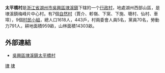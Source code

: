{{notability unreferenced|time=2010-07-24T13:31:49+00:00}}
'''太平橋村'''是[[浙江省|浙江省]][[湖州市|湖州市]][[吳興區|吳興區]][[埭溪鎮|埭溪鎮]]下辖的一个[[行政村|行政村]]，地處湖州西部山區，是埭溪鎮梅峰片中心村。有7個[[自然村|自然村]]（賈介、軫嶺、下窯、下施、瑭村、仙村、車埠），9個[[村民小組|村民小組]]，總人口1618人，443戶，村兩委會人員5名，黨員70名，勞動力791人，耕地面積959畝，山林面積14303畝。

== 外部連結 ==
*[http://xnc.zjnm.cn/zdxx/index.jsp?zdid=9486 吳興區埭溪鎮太平橋村]{{dead link|date=2017年12月 |bot=InternetArchiveBot |fix-attempted=yes }}

[[Category:吳興區|埭]]
[[Category:湖州市行政村|埭]]